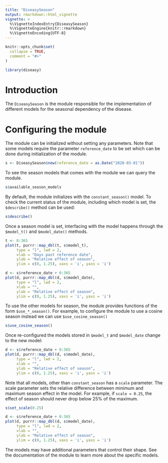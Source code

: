 ```yaml
---
title: "DiseasySeason"
output: rmarkdown::html_vignette
vignette: >
  %\VignetteIndexEntry{DiseasySeason}
  %\VignetteEngine{knitr::rmarkdown}
  %\VignetteEncoding{UTF-8}
---
```


```r
knitr::opts_chunk$set(
  collapse = TRUE,
  comment = "#>"
)
```

```r
library(diseasy)
```

# Introduction
The `DiseasySeason` is the module responsible for the implementation of different models for the seasonal dependency of the disease.

# Configuring the module
The module can be initialized without setting any parameters. Note that some models require the parameter `reference_date` to be set which can be done during initialization of the module.
```r
s <- DiseasySeason$new(reference_date = as.Date("2020-03-01"))
```
To see the season models that comes with the module we can query the module.
```r
s$available_season_models
```

By default, the module initializes with the `constant_season()` model.
To check the current status of the module, including which model is set, the `$describe()` method can be used:
```r
s$describe()
```

Once a season model is set, interfacing with the model happens through the `$model_t()` and `$model_date()` methods.
```r
t <- 0:365
plot(t, purrr::map_dbl(t, s$model_t),
     type = "l", lwd = 2,
     xlab = "Days past reference date",
     ylab = "Relative effect of season",
     ylim = c(0, 1.25), xaxs = 'i', yaxs = 'i')
```

```r
d <- s$reference_date + 0:365
plot(d, purrr::map_dbl(d, s$model_date),
     type = "l", lwd = 2,
     xlab = "",
     ylab = "Relative effect of season",
     ylim = c(0, 1.25), xaxs = 'i', yaxs = 'i')
```

To use the other models for season, the module provides functions of the form `$use_*_season()`.
For example, to configure the module to use a cosine season instead we can use `$use_cosine_season()`
```r
s$use_cosine_season()
```

Once re-configured the models stored in `$model_t` and `$model_date` change to the new model:
```r
d <- s$reference_date + 0:365
plot(d, purrr::map_dbl(d, s$model_date),
     type = "l", lwd = 2,
     xlab = "",
     ylab = "Relative effect of season",
     ylim = c(0, 1.25), xaxs = 'i', yaxs = 'i')
```

Note that all models, other than `constant_season` has a `scale` parameter.
The scale parameter sets the relative difference between minimum and maximum season effect in the model.
For example, if `scale = 0.25`, the effect of season should never drop below 25% of the maximum.

```r
s$set_scale(0.25)

d <- s$reference_date + 0:365
plot(d, purrr::map_dbl(d, s$model_date),
     type = "l", lwd = 2,
     xlab = "",
     ylab = "Relative effect of season",
     ylim = c(0, 1.25), xaxs = 'i', yaxs = 'i')

```

The models may have additional parameters that control their shape. See the documentation of the module to learn more about the specific models.
